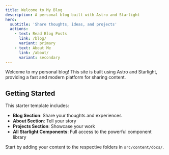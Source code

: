 ```yaml
---
title: Welcome to My Blog
description: A personal blog built with Astro and Starlight
hero:
  subtitle: 'Share thoughts, ideas, and projects'
  actions:
    - text: Read Blog Posts
      link: /blog/
      variant: primary
    - text: About Me
      link: /about/
      variant: secondary
---
```


Welcome to my personal blog! This site is built using Astro and Starlight, providing a fast and modern platform for sharing content.

## Getting Started

This starter template includes:

- **Blog Section**: Share your thoughts and experiences
- **About Section**: Tell your story
- **Projects Section**: Showcase your work
- **All Starlight Components**: Full access to the powerful component library

Start by adding your content to the respective folders in `src/content/docs/`.
